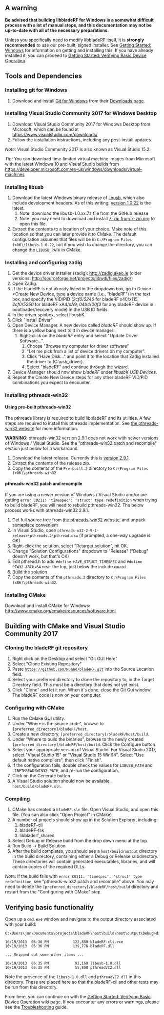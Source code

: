 == A warning ==
'''Be advised that building libbladeRF for Windows is a somewhat difficult process with a lot of manual steps, and this documentation may not be up-to-date with all of the necessary preparations.'''

Unless you specifically need to modify libbladeRF itself, it is '''strongly recommended''' to use our pre-built, signed installer.  See [[Getting Started: Windows]] for information on getting and installing this.  If you have already installed it, you can proceed to [[Getting Started: Verifying Basic Device Operation]].

== Tools and Dependencies ==

=== Installing git for Windows ===
# Download and install [https://git-scm.com/ Git for Windows] from their [https://git-scm.com/downloads Downloads page].

=== Installing Visual Studio Community 2017 for Windows Desktop ===
# Download Visual Studio Community 2017 for Windows Desktop from Microsoft, which can be found at https://www.visualstudio.com/downloads/
# Follow the installation instructions, including any post-install updates.

''Note:'' Visual Studio Community 2017 is also known as Visual Studio 15.2.

''Tip:'' You can download time-limited virtual machine images from Microsoft with the latest Windows 10 and Visual Studio builds from https://developer.microsoft.com/en-us/windows/downloads/virtual-machines

=== Installing libusb ===
# Download the latest Windows binary release of [http://libusb.info/ libusb], which also include development headers. As of this writing, [https://github.com/libusb/libusb/releases/tag/v1.0.22 version 1.0.22] is the latest.
## Note: download the libusb-1.0.xx.7z file from the GitHub release
## Note: you may need to download and install [http://www.7-zip.org/ 7-zip from 7-zip.org] to open this file.
# Extract the contents to a location of your choice. Make note of this location so that you can later provide it to CMake. The default configuration assumes that files will be in <code>C:/Program Files (x86)/libusb-1.0.22</code>, but if you wish to change the directory, you can change the <code>LIBUSB_PATH</code> in CMake.

=== Installing and configuring zadig ===
# Get the device driver installer (zadig): http://zadig.akeo.ie (older versions: http://sourceforge.net/projects/libwdi/files/zadig/)
# Open Zadig. 
# If the bladeRF is not already listed in the dropdown box, go to Device->Create New Device, type a device name (i.e., "bladeRF") in the text box, and specify the VID/PID (''2cf0''/''5246'' for bladeRF x40/x115, ''2cf0''/''5250'' for bladeRF xA4/xA9, ''04b4''/''00f3'' for any bladeRF device in bootloader/recovery mode) in the USB ID fields.
# In the driver spinbox, select libusbK.
# Click "Install Driver"
# Open Device Manager.  A new device called ''bladeRF'' should show up. If there is a yellow bang next to it in device manager:
## Right-click on the ''bladeRF'' entry and select "Update Driver Software...".  
### Choose "Browse my computer for driver software"
### "Let me pick from a list of device drivers on my computer".  
### Click "Have Disk..." and point it to the location that Zadig installed the driver to (C:\usb_driver).  
### Select "bladeRF" and continue through the wizard.
# Device Manager should now show ''bladeRF'' under ''libusbK USB Devices''.
# Repeat the Create New Device steps for any other bladeRF VID/PID combinations you expect to encounter.

=== Installing pthreads-win32 ===
==== Using pre-built pthreads-win32 ====
The pthreads library is required to build libbladeRF and its utilities. A few steps are required to install this pthreads implementation. See [http://www.sourceware.org/pthreads-win32/ the pthreads-win32 website] for more information.

'''WARNING''': pthreads-win32 version 2.9.1 does not work with newer versions of Windows / Visual Studio.  See the "pthreads-win32 patch and recompile" section just below for a workaround.

# Download the latest release. Currently this is [ftp://sourceware.org/pub/pthreads-win32/pthreads-w32-2-9-1-release.zip version 2.9.1].
# Extract the contents of the release zip.
# Copy the contents of the <code>Pre-built.2</code> directory to <code>C:\Program Files (x86)\pthreads-win32</code>

==== pthreads-win32 patch and recompile ====
If you are using a newer version of Windows / Visual Studio and/or are getting <code>error C0211: 'timespec': 'struct' type redefinition</code> when trying to build bladeRF, you will need to rebuild pthreads-win32. The below process works with pthreads-win32 2.9.1.

# Get full source tree from [http://www.sourceware.org/pthreads-win32/ the pthreads-win32 website], and unpack someplace convenient
# In Visual Studio, open <code>pthreads-w32-2-9-1-release\pthreads.2\pthread.dsw</code> (if prompted, a one-way upgrade is OK)
# Right-click the solution, select "Retarget solution", hit OK.
# Change "Solution Configurations" dropdown to "Release" ("Debug" doesn't work, but that's OK)
# Edit pthread.h to add <code>#define HAVE_STRUCT_TIMESPEC</code> and <code>#define PTW32_ARCHx64</code> near the top, just below the include guard
# Build the solution
# Copy the contents of the <code>pthreads.2</code> directory to <code>C:\Program Files (x86)\pthreads-win32</code>.

=== Installing CMake ===
Download and install CMake for Windows: 
http://www.cmake.org/cmake/resources/software.html

== Building with CMake and Visual Studio Community 2017 ==

=== Cloning the bladeRF git repository ===
# Right click on the Desktop and select "Git GUI Here"
# Select "Clone Existing Repository"
# Paste <code>https://github.com/Nuand/bladeRF.git</code> into the Source Location field.
# Select your preferred directory to clone the repository to, in the Target Directory field. This must be a directory that does not yet exist.
# Click "Clone" and let it run. When it's done, close the Git Gui window. The bladeRF code is now on your computer.

=== Configuring with CMake ===
# Run the CMake GUI utility. 
# Under "Where is the source code", browse to <code>[preferred_directory]/bladeRF/host</code>. 
# Create a new directory, <code>[preferred_directory]/bladeRF/host/build</code>. 
# Under "Where to build the binaries", browse to the newly created <code>[preferred_directory]/bladeRF/host/build</code>. Click the Configure button. 
# Select your appropriate version of Visual Studio.  For Visual Studio 2017, select "Visual Studio 15" or "Visual Studio 15 Win64".  Select "Use default native compilers", then click "Finish".
# If the configuration fails, double check the values for <code>LIBUSB_PATH</code> and <code>LIBPTHREADSWIN32_PATH</code>, and re-run the configuration.
# Click on the Generate button.
# A Visual Studio solution should now be available, <code>host/build/bladeRF.sln</code>.

=== Compiling ===
# CMake has created a <code>bladeRF.sln</code> file.  Open Visual Studio, and open this file. (You can also click "Open Project" in CMake)
# A number of projects should show up in the Solution Explorer, including:
## bladeRF-cli
## bladeRF-fsk
## libbladerf_shared
# Select Debug or Release build from the drop down menu at the top
# Run Build -> Build Solution
# After the build completes, you should see a <code>host/build/output</code> directory in the build directory, containing either a Debug or Release subdirectory. These directories will contain generated executables, libraries, and will contain copies of the required DLLs.

''Note'': If the build fails with <code>error C0211: 'timespec': 'struct' type redefinition</code>, see "pthreads-win32 patch and recompile" above.  You may need to delete the <code>[preferred_directory]/bladeRF/host/build</code> directory and restart from the "Configuring with CMake" step.

== Verifying basic functionality ==
Open up a <code>cmd.exe</code> window and navigate to the output directory associated with your build:

<pre>
C:\Users\jon\Documents\projects\bladeRF\host\build\host\output\Debug>dir

10/19/2013  05:36 PM           122,880 bladeRF-cli.exe
10/19/2013  05:36 PM           139,776 bladeRF.dll

... Snipped out some other items ...

10/19/2013  05:35 PM            92,160 libusb-1.0.dll
10/19/2013  05:35 PM            55,808 pthreadVC2.dll

</pre>

Note the presence of the <code>libusb-1.0.dll</code> and <code>pthreadVC2.dll</code> in this directory. These are placed here so that the bladeRF-cli and other tests may be run from this directory.

From here, you can continue on with the [[Getting Started: Verifying Basic Device Operation]] wiki page. If you encounter any errors or warnings, please see the [[Troubleshooting]] guide.
